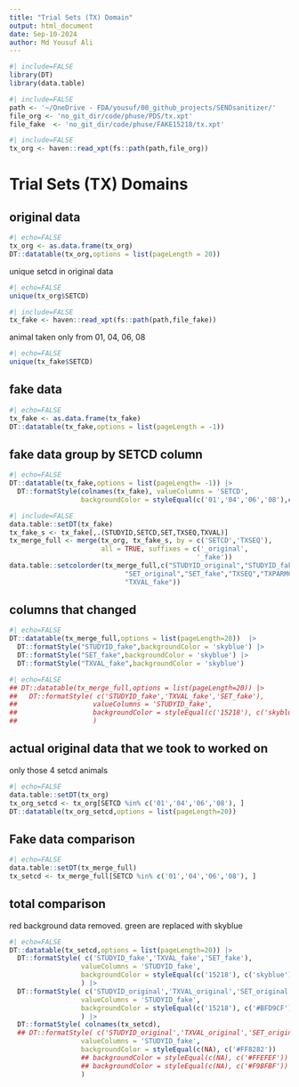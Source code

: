 ```yaml
---
title: "Trial Sets (TX) Domain"
output: html_document
date: Sep-10-2024
author: Md Yousuf Ali
---
```




```r
#| include=FALSE
library(DT)
library(data.table)
```



```r
#| include=FALSE
path <- '~/OneDrive - FDA/yousuf/00_github_projects/SENDsanitizer/'
file_org <- 'no_git_dir/code/phuse/PDS/tx.xpt'
file_fake  <- 'no_git_dir/code/phuse/FAKE15218/tx.xpt'
```



```r
#| include=FALSE
tx_org <- haven::read_xpt(fs::path(path,file_org))
```

# Trial Sets (TX) Domains

##  original data


```r
#| echo=FALSE
tx_org <- as.data.frame(tx_org)
DT::datatable(tx_org,options = list(pageLength = 20))
```

unique setcd in original data

```r
#| echo=FALSE
unique(tx_org$SETCD)
```



```r
#| include=FALSE
tx_fake <- haven::read_xpt(fs::path(path,file_fake))
```

animal taken only from 01, 04, 06, 08

```r
#| echo=FALSE
unique(tx_fake$SETCD)
```

## fake data


```r
#| echo=FALSE
tx_fake <- as.data.frame(tx_fake)
DT::datatable(tx_fake,options = list(pageLength = -1))
```

## fake data group by SETCD column

```r
#| echo=FALSE
DT::datatable(tx_fake,options = list(pageLength= -1)) |>
  DT::formatStyle(colnames(tx_fake), valueColumns = 'SETCD',
                  backgroundColor = styleEqual(c('01','04','06','08'),c('#a8d5ba','#fbcccf','#d2deeb','#d3d8c4')))

```
```r
#| include=FALSE
data.table::setDT(tx_fake)
tx_fake_s <- tx_fake[,.(STUDYID,SETCD,SET,TXSEQ,TXVAL)]
tx_merge_full <- merge(tx_org, tx_fake_s, by = c('SETCD','TXSEQ'),
                       all = TRUE, suffixes = c('_original',
                                               '_fake'))
data.table::setcolorder(tx_merge_full,c("STUDYID_original","STUDYID_fake","DOMAIN","SETCD",
                             "SET_original","SET_fake","TXSEQ","TXPARMCD","TXPARM","TXVAL_original",
                             "TXVAL_fake"))
```

## columns that changed

```r
#| echo=FALSE
DT::datatable(tx_merge_full,options = list(pageLength=20))  |>
  DT::formatStyle("STUDYID_fake",backgroundColor = 'skyblue') |>
  DT::formatStyle("SET_fake",backgroundColor = 'skyblue') |>
  DT::formatStyle("TXVAL_fake",backgroundColor = 'skyblue')


```
```r
#| echo=FALSE
## DT::datatable(tx_merge_full,options = list(pageLength=20)) |>
##   DT::formatStyle( c('STUDYID_fake','TXVAL_fake','SET_fake'),
##                   valueColumns = 'STUDYID_fake',
##                   backgroundColor = styleEqual(c('15218'), c('skyblue'))
##                   )
```

## actual original data that we took to worked on
only those 4 setcd animals

```r
#| echo=FALSE
data.table::setDT(tx_org)
tx_org_setcd <- tx_org[SETCD %in% c('01','04','06','08'), ]
DT::datatable(tx_org_setcd,options = list(pageLength=20))
```

##  Fake data comparison

```r
#| echo=FALSE
data.table::setDT(tx_merge_full)
tx_setcd <- tx_merge_full[SETCD %in% c('01','04','06','08'), ]
```

## total comparison
red background data removed. green are replaced with skyblue

```r
#| echo=FALSE
DT::datatable(tx_setcd,options = list(pageLength=20)) |>
  DT::formatStyle( c('STUDYID_fake','TXVAL_fake','SET_fake'),
                  valueColumns = 'STUDYID_fake',
                  backgroundColor = styleEqual(c('15218'), c('skyblue'))
                  ) |>
  DT::formatStyle( c('STUDYID_original','TXVAL_original','SET_original'),
                  valueColumns = 'STUDYID_fake',
                  backgroundColor = styleEqual(c('15218'), c('#BFD9CF'))
                  ) |>
  DT::formatStyle( colnames(tx_setcd),
  ## DT::formatStyle( c('STUDYID_original','TXVAL_original','SET_original'),
                  valueColumns = 'STUDYID_fake',
                  backgroundColor = styleEqual(c(NA), c('#FF8282'))
                  ## backgroundColor = styleEqual(c(NA), c('#FFEFEF'))
                  ## backgroundColor = styleEqual(c(NA), c('#F9BFBF'))
                  )
```

